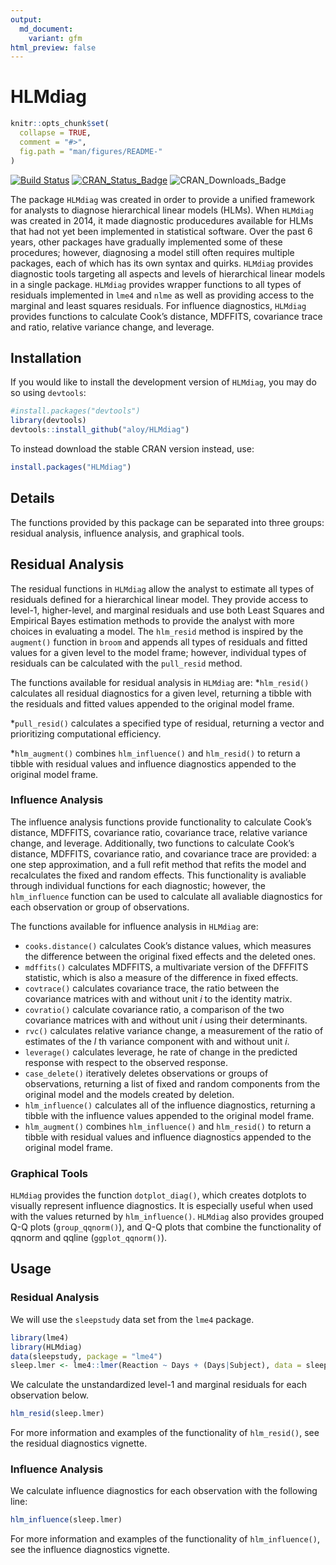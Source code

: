 ```yaml
---
output:
  md_document:
    variant: gfm
html_preview: false
---
```


# HLMdiag
```r
knitr::opts_chunk$set(
  collapse = TRUE,
  comment = "#>", 
  fig.path = "man/figures/README-"
)
```
[![Build Status](https://travis-ci.org/aloy/HLMdiag.svg?branch=master)](https://travis-ci.org/aloy/HLMdiag) 
[![CRAN_Status_Badge](http://www.r-pkg.org/badges/version/HLMdiag)](https://cran.r-project.org/package=HLMdiag)
![CRAN_Downloads_Badge](http://cranlogs.r-pkg.org/badges/HLMdiag)

The package `HLMdiag` was created in order to provide a unified framework for analysts to diagnose hierarchical linear models (HLMs). When `HLMdiag` was created in 2014, it made diagnostic producedures available for HLMs that had not yet been implemented in statistical software. Over the past 6 years, other packages have gradually implemented some of these procedures; however, diagnosing a model still often requires multiple packages, each of which has its own syntax and quirks. `HLMdiag` provides diagnostic tools targeting all aspects and levels of hierarchical linear models in a single package. `HLMdiag` provides wrapper functions to all types of residuals implemented in `lme4` and `nlme` as well as providing access to the marginal and least squares residuals. For influence diagnostics, `HLMdiag` provides functions to calculate Cook's distance, MDFFITS, covariance trace and ratio, relative variance change, and leverage. 

## Installation

If you would like to install the development version of `HLMdiag`, you may do so using `devtools`:
```r
#install.packages("devtools")
library(devtools)
devtools::install_github("aloy/HLMdiag")
```

To instead download the stable CRAN version instead, use:
```r
install.packages("HLMdiag")
```

## Details

The functions provided by this package can be separated into three groups: residual analysis, influence analysis, and graphical tools. 

## Residual Analysis
The residual functions in `HLMdiag` allow the analyst to estimate all types of residuals defined for a hierarchical linear model. They provide access to level-1, higher-level, and marginal residuals and use both Least Squares and Empirical Bayes estimation methods to provide the analyst with more choices in evaluating a model. The `hlm_resid` method is inspired by the `augment()` function in `broom` and appends all types of residuals and fitted values for a given level to the model frame; however, individual types of residuals can be calculated with the `pull_resid` method.

The functions available for residual analysis in `HLMdiag` are:
*`hlm_resid()` calculates all residual diagnostics for a given level, returning a tibble with the residuals and fitted values appended to the original model frame. 

*`pull_resid()` calculates a specified type of residual, returning a vector and prioritizing computational efficiency.

*`hlm_augment()` combines `hlm_influence()` and `hlm_resid()` to return a tibble with residual values and influence diagnostics appended to the original model frame. 

### Influence Analysis
The influence analysis functions provide functionality to calculate Cook's distance, MDFFITS, covariance ratio, covariance trace, relative variance change, and leverage. Additionally, two functions to calculate Cook's distance, MDFFITS, covariance ratio, and covariance trace are provided: a one step approximation, and a full refit method that refits the model and recalculates the fixed and random effects. This functionality is avaliable through individual functions for each diagnostic; however, the `hlm_influence` function can be used to calculate all avaliable diagnostics for each observation or group of observations.

The functions available for influence analysis in `HLMdiag` are:

* `cooks.distance()` calculates Cook's distance values, which measures the difference between the original fixed effects and the deleted ones. 
* `mdffits()` calculates MDFFITS, a multivariate version of the DFFFITS statistic, which is also a measure of the difference in fixed effects. 
* `covtrace()` calculates covariance trace, the ratio between the covariance matrices with and without unit *i* to the identity matrix.
* `covratio()` calculate covariance ratio, a comparison of the two covariance matrices with and without unit *i* using their determinants.
* `rvc()` calculates relative variance change, a measurement of the ratio of estimates of the *l* th variance component with and without unit *i*.
* `leverage()` calculates leverage, he rate of change in the predicted response with respect to the observed response.
* `case_delete()` iteratively deletes observations or groups of observations, returning a list of fixed and random components from the original model and the models created by deletion. 
* `hlm_influence()` calculates all of the influence diagnostics, returning a tibble with the influence values appended to the original model frame. 
* `hlm_augment()` combines `hlm_influence()` and `hlm_resid()` to return a tibble with residual values and influence diagnostics appended to the original model frame. 

### Graphical Tools

`HLMdiag` provides the function `dotplot_diag()`, which creates dotplots to visually represent influence diagnostics. It is especially useful when used with the values returned by `hlm_influence()`. `HLMdiag` also provides grouped Q-Q plots (`group_qqnorm()`), and Q-Q plots that combine the functionality of qqnorm and qqline (`ggplot_qqnorm()`).

## Usage

### Residual Analysis
We will use the `sleepstudy` data set from the `lme4` package. 
```r
library(lme4)
library(HLMdiag)
data(sleepstudy, package = "lme4")
sleep.lmer <- lme4::lmer(Reaction ~ Days + (Days|Subject), data = sleepstudy) 
```

We calculate the unstandardized level-1 and marginal residuals for each observation below.
```r
hlm_resid(sleep.lmer)
```

For more information and examples of the functionality of `hlm_resid()`, see the residual diagnostics vignette.

### Influence Analysis
We calculate influence diagnostics for each observation with the following line:
```r
hlm_influence(sleep.lmer)
```

For more information and examples of the functionality of `hlm_influence()`, see the influence diagnostics vignette. 


